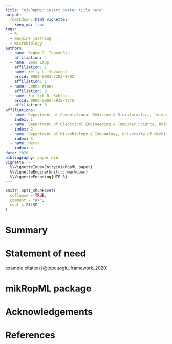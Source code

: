 ```yaml
---
title: "mikRopML: insert better title here"
output: 
  rmarkdown::html_vignette:
    keep_md: true
tags:
  - R
  - machine learning
  - microbiology
authors:
  - name: Begüm D. Topçuoğlu
    affiliation: 4
  - name: Zena Lapp
    affiliation: 1
  - name: Kelly L. Sovacool
    orcid: 0000-0003-3283-829X
    affiliation: 1
  - name: Jenna Wiens
    affiliation: 2
  - name: Patrick D. Schloss
    orcid: 0000-0002-6935-4275
    affiliation: 3
affiliations:
  - name: Department of Computational Medicine & Bioinformatics, University of Michigan
    index: 1
  - name: Department of Electrical Engineering & Computer Science, University of Michigan
    index: 2
  - name: Department of Microbiology & Immunology, University of Michigan
    index: 3
  - name: Merck
    index: 4
date: 2020
bibliography: paper.bib
vignette: >
  %\VignetteIndexEntry{mikRopML paper}
  %\VignetteEngine{knitr::rmarkdown}
  %\VignetteEncoding{UTF-8}
---
```


```r
knitr::opts_chunk$set(
  collapse = TRUE,
  comment = "#>",
  eval = FALSE
)
```

# Summary

# Statement of need

example citation [@topcuoglu_framework_2020]

# mikRopML package

# Acknowledgements

# References
